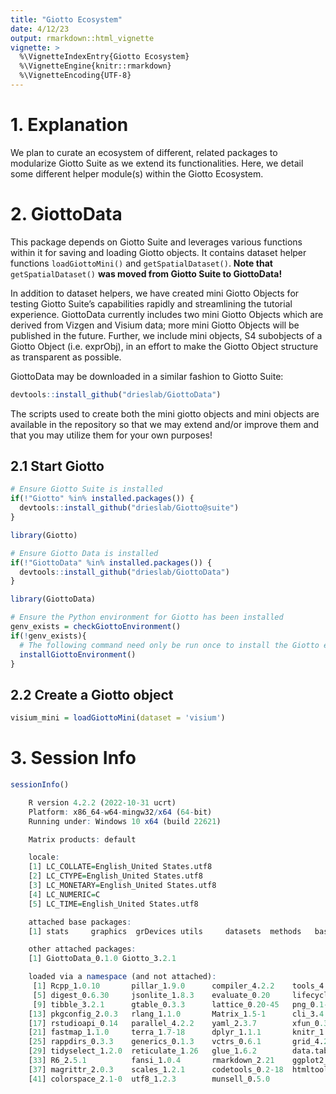 ```yaml
---
title: "Giotto Ecosystem"
date: 4/12/23
output: rmarkdown::html_vignette
vignette: >
  %\VignetteIndexEntry{Giotto Ecosystem}
  %\VignetteEngine{knitr::rmarkdown}
  %\VignetteEncoding{UTF-8}
---
```



# 1. Explanation

We plan to curate an ecosystem of different, related packages to modularize Giotto Suite as we extend its functionalities. Here, we detail some different helper module(s) within the Giotto Ecosystem.

# 2. GiottoData

This package depends on Giotto Suite and leverages various functions within it for saving and loading Giotto objects. It contains dataset helper functions `loadGiottoMini()` and `getSpatialDataset()`. **Note that** `getSpatialDataset()` **was moved from Giotto Suite to GiottoData!**

In addition to dataset helpers, we have created mini Giotto Objects for testing Giotto Suite's capabilities rapidly and streamlining the tutorial experience. GiottoData currently includes two mini Giotto Objects which are derived from Vizgen and Visium data; more mini Giotto Objects will be published in the future. Further, we include mini objects, S4 subobjects of a Giotto Object (i.e. exprObj), in an effort to make the Giotto Object structure as transparent as possible.

GiottoData may be downloaded in a similar fashion to Giotto Suite:


```r
devtools::install_github("drieslab/GiottoData")
```


The scripts used to create both the mini giotto objects and mini objects are available in the repository so that we may extend and/or improve them and that you may utilize them for your own purposes!

## 2.1 Start Giotto


```r
# Ensure Giotto Suite is installed
if(!"Giotto" %in% installed.packages()) {
  devtools::install_github("drieslab/Giotto@suite")
}

library(Giotto)

# Ensure Giotto Data is installed
if(!"GiottoData" %in% installed.packages()) {
  devtools::install_github("drieslab/GiottoData")
}

library(GiottoData)

# Ensure the Python environment for Giotto has been installed
genv_exists = checkGiottoEnvironment()
if(!genv_exists){
  # The following command need only be run once to install the Giotto environment
  installGiottoEnvironment()
}
```


## 2.2 Create a Giotto object


```r
visium_mini = loadGiottoMini(dataset = 'visium')
```


# 3. Session Info


```r
sessionInfo()
```

```r
 
    R version 4.2.2 (2022-10-31 ucrt)
    Platform: x86_64-w64-mingw32/x64 (64-bit)
    Running under: Windows 10 x64 (build 22621)

    Matrix products: default

    locale:
    [1] LC_COLLATE=English_United States.utf8 
    [2] LC_CTYPE=English_United States.utf8   
    [3] LC_MONETARY=English_United States.utf8
    [4] LC_NUMERIC=C                          
    [5] LC_TIME=English_United States.utf8    

    attached base packages:
    [1] stats     graphics  grDevices utils     datasets  methods   base     

    other attached packages:
    [1] GiottoData_0.1.0 Giotto_3.2.1    

    loaded via a namespace (and not attached):
     [1] Rcpp_1.0.10       pillar_1.9.0      compiler_4.2.2    tools_4.2.2      
     [5] digest_0.6.30     jsonlite_1.8.3    evaluate_0.20     lifecycle_1.0.3  
     [9] tibble_3.2.1      gtable_0.3.3      lattice_0.20-45   png_0.1-7        
    [13] pkgconfig_2.0.3   rlang_1.1.0       Matrix_1.5-1      cli_3.4.1        
    [17] rstudioapi_0.14   parallel_4.2.2    yaml_2.3.7        xfun_0.38        
    [21] fastmap_1.1.0     terra_1.7-18      dplyr_1.1.1       knitr_1.42       
    [25] rappdirs_0.3.3    generics_0.1.3    vctrs_0.6.1       grid_4.2.2       
    [29] tidyselect_1.2.0  reticulate_1.26   glue_1.6.2        data.table_1.14.6
    [33] R6_2.5.1          fansi_1.0.4       rmarkdown_2.21    ggplot2_3.4.1    
    [37] magrittr_2.0.3    scales_1.2.1      codetools_0.2-18  htmltools_0.5.4  
    [41] colorspace_2.1-0  utf8_1.2.3        munsell_0.5.0    

```
